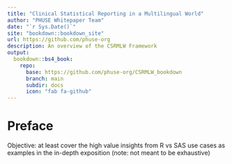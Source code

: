 ```yaml
---
title: "Clinical Statistical Reporting in a Multilingual World"
author: "PHUSE Whitepaper Team"
date: "`r Sys.Date()`"
site: "bookdown::bookdown_site"
url: https://github.com/phuse-org
description: An overview of the CSRMLW Framework
output:
  bookdown::bs4_book: 
    repo:
      base: https://github.com/phuse-org/CSRMLW_bookdown
      branch: main
      subdir: docs
      icon: "fab fa-github"
---
```


# Preface {-}

Objective: at least cover the high value insights from R vs SAS use cases as examples in the in-depth exposition (note: not meant to be exhaustive)
